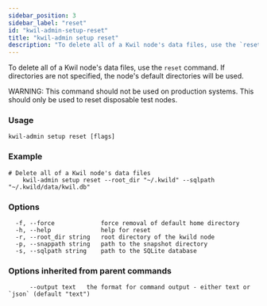 ```yaml
---
sidebar_position: 3
sidebar_label: "reset"
id: "kwil-admin-setup-reset"
title: "kwil-admin setup reset"
description: "To delete all of a Kwil node's data files, use the `reset` command."
---
```


To delete all of a Kwil node's data files, use the `reset` command. If directories are not specified, the node's default directories will be used.

WARNING: This command should not be used on production systems. This should only be used to reset disposable test nodes.

### Usage

```
kwil-admin setup reset [flags]
```

### Example

```
# Delete all of a Kwil node's data files
	kwil-admin setup reset --root_dir "~/.kwild" --sqlpath "~/.kwild/data/kwil.db"
```

### Options

```
  -f, --force             force removal of default home directory
  -h, --help              help for reset
  -r, --root_dir string   root directory of the kwild node
  -p, --snappath string   path to the snapshot directory
  -s, --sqlpath string    path to the SQLite database
```

### Options inherited from parent commands

```
      --output text   the format for command output - either text or `json` (default "text")
```

